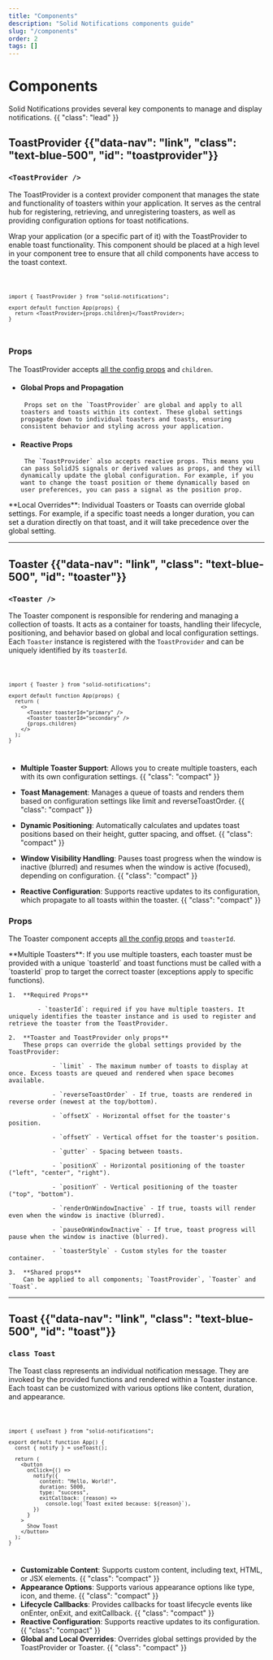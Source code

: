```yaml
---
title: "Components"
description: "Solid Notifications components guide"
slug: "/components"
order: 2
tags: []
---
```



<Title>Components</Title>

# Components

Solid Notifications provides several key components to manage and display notifications. {{ "class": "lead" }}

## ToastProvider {{"data-nav": "link", "class": "text-blue-500", "id": "toastprovider"}}

### `<ToastProvider />`

The ToastProvider is a context provider component that manages the state and functionality of toasters within your application. It serves as the central hub for registering, retrieving, and unregistering toasters, as well as providing configuration options for toast notifications.

Wrap your application (or a specific part of it) with the ToastProvider to enable toast functionality. This component should be placed at a high level in your component tree to ensure that all child components have access to the toast context.

<Code lang="tsx">

```tsx
import { ToastProvider } from "solid-notifications";

export default function App(props) {
  return <ToastProvider>{props.children}</ToastProvider>;
}
```

</Code>

### Props

The ToastProvider accepts [all the config props](/random) and `children`.

- #### Global Props and Propagation

       Props set on the `ToastProvider` are global and apply to all toasters and toasts within its context. These global settings propagate down to individual toasters and toasts, ensuring consistent behavior and styling across your application.

- #### Reactive Props

       The `ToastProvider` also accepts reactive props. This means you can pass SolidJS signals or derived values as props, and they will dynamically update the global configuration. For example, if you want to change the toast position or theme dynamically based on user preferences, you can pass a signal as the position prop.

<HighlightBlock type="info">
  **Local Overrides**: Individual Toasters or Toasts can override global
  settings. For example, if a specific toast needs a longer duration, you can
  set a duration directly on that toast, and it will take precedence over the
  global setting.
</HighlightBlock>

---

## Toaster {{"data-nav": "link", "class": "text-blue-500", "id": "toaster"}}

### `<Toaster />`

The Toaster component is responsible for rendering and managing a collection of toasts. It acts as a container for toasts, handling their lifecycle, positioning, and behavior based on global and local configuration settings. Each `Toaster` instance is registered with the `ToastProvider` and can be uniquely identified by its `toasterId`.

<Code lang="tsx">

```tsx
import { Toaster } from "solid-notifications";

export default function App(props) {
  return (
    <>
      <Toaster toasterId="primary" />
      <Toaster toasterId="secondary" />
      {props.children}
    </>
  );
}
```

</Code>

- **Multiple Toaster Support**: Allows you to create multiple toasters, each with its own configuration settings. {{ "class": "compact" }}

- **Toast Management**: Manages a queue of toasts and renders them based on configuration settings like limit and reverseToastOrder. {{ "class": "compact" }}

- **Dynamic Positioning**: Automatically calculates and updates toast positions based on their height, gutter spacing, and offset. {{ "class": "compact" }}

- **Window Visibility Handling**: Pauses toast progress when the window is inactive (blurred) and resumes when the window is active (focused), depending on configuration. {{ "class": "compact" }}

- **Reactive Configuration**: Supports reactive updates to its configuration, which propagate to all toasts within the toaster. {{ "class": "compact" }}

### Props

The Toaster component accepts [all the config props](/random) and `toasterId`.

<HighlightBlock type="warning">
  **Multiple Toasters**: If you use multiple toasters, each toaster must be
  provided with a unique `toasterId` and toast functions must be called with a
  `toasterId` prop to target the correct toaster (exceptions apply to specific
  functions).
</HighlightBlock>

    1.  **Required Props**

            - `toasterId`: required if you have multiple toasters. It uniquely identifies the toaster instance and is used to register and retrieve the toaster from the ToastProvider.

    2.  **Toaster and ToastProvider only props**
        These props can override the global settings provided by the ToastProvider:

                - `limit` - The maximum number of toasts to display at once. Excess toasts are queued and rendered when space becomes available.

                - `reverseToastOrder` - If true, toasts are rendered in reverse order (newest at the top/bottom).

                - `offsetX` - Horizontal offset for the toaster's position.

                - `offsetY` - Vertical offset for the toaster's position.

                - `gutter` - Spacing between toasts.

                - `positionX` - Horizontal positioning of the toaster ("left", "center", "right").

                - `positionY` - Vertical positioning of the toaster ("top", "bottom").

                - `renderOnWindowInactive` - If true, toasts will render even when the window is inactive (blurred).

                - `pauseOnWindowInactive` - If true, toast progress will pause when the window is inactive (blurred).

                - `toasterStyle` - Custom styles for the toaster container.

    3.  **Shared props**
        Can be applied to all components; `ToastProvider`, `Toaster` and `Toast`.

---

## Toast {{"data-nav": "link", "class": "text-blue-500", "id": "toast"}}

### `class Toast`

The Toast class represents an individual notification message. They are invoked by the provided functions and rendered within a Toaster instance. Each toast can be customized with various options like content, duration, and appearance.

<Code lang="tsx">

```tsx
import { useToast } from "solid-notifications";

export default function App() {
  const { notify } = useToast();

  return (
    <button
      onClick={() =>
        notify({
          content: "Hello, World!",
          duration: 5000,
          type: "success",
          exitCallback: (reason) =>
            console.log(`Toast exited because: ${reason}`),
        })
      }
    >
      Show Toast
    </button>
  );
}
```

</Code>

- **Customizable Content**: Supports custom content, including text, HTML, or JSX elements. {{ "class": "compact" }}
- **Appearance Options**: Supports various appearance options like type, icon, and theme. {{ "class": "compact" }}
- **Lifecycle Callbacks**: Provides callbacks for toast lifecycle events like onEnter, onExit, and exitCallback. {{ "class": "compact" }}
- **Reactive Configuration**: Supports reactive updates to its configuration. {{ "class": "compact" }}
- **Global and Local Overrides**: Overrides global settings provided by the ToastProvider or Toaster. {{ "class": "compact" }}
